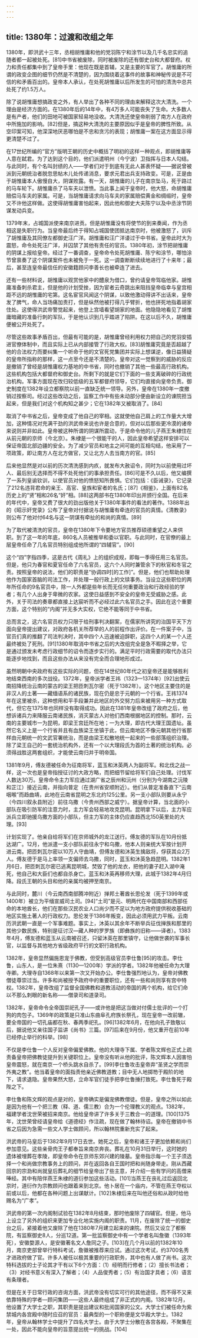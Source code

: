 ```yaml
---
---
---
```

title: 1380年：过渡和改组之年
---



1380年，即洪武十三年，丞相胡惟庸和他的党羽陈宁和涂节以及几千名忠实的追随者都一起被处死。[81]中书省被废除，同时被废除的还有御史台和大都督府。权力和责任都集中到了皇帝手里：他现在既是首辅，又是主要的军官了。胡惟庸的所谓的政变企图的细节仍然是不清楚的，因为围绕着这事件的故事和神秘传说是不可信的和矛盾百出的。皇帝本人承认，在处死胡惟庸以后所发生的可怕的清洗中总共处死了约1.5万人。

除了说胡惟庸想搞政变之外，有人举出了各种不同的理由来解释这次大清洗。一个理由是经济方面的。在1380年后的14年中，有4万多人可能丧失了生命。大多数人是有产者，他们的田地可被国家轻易地没收。大清洗还使皇帝削弱了南方人在政府中所施加的影响。[82]但是，搞这种大清洗的主要原因似乎是皇帝的脾性所致。从空印案可知，他深深地厌恶哪怕是不忠和贪污的表现；胡惟庸一案在这方面显示得更清楚不过了。

在17世纪所编的“官方”版明王朝的历史中概括了明初的这样一种观点，即胡惟庸等人意在弑君。为了达到这个目的，他们派遣明州（今宁波）卫指挥与日本人勾结。与此同时，有个名叫封绩的人——学者们对于到底有无此人甚表怀疑——据说曾被派到元朝统治者脱忽思帖木儿处传递消息，要求元君出兵支持政变。可是，正是由于胡惟庸本人傲慢自大，阴谋败露。有一天，胡惟庸的儿子在南京坠马，死于路过的马车轮下。胡惟庸杀了马车夫以泄愤。当此事上闻于皇帝时，他大怒，命胡惟庸赔偿马车夫的家属。可是，当胡惟庸请求向马车夫的家属赔偿黄金和绸缎时，皇帝又不许他这样做。这使得胡惟庸害怕起来，因此他和御史大夫陈宁以及中丞涂节阴谋发动兵变。

1379年末，占城国派使来南京进贡。但是胡惟庸没有将使节的到来奏闻，作为丞相这是失职行为。当皇帝最后终于得知占城国使团抵达南京时，他被激怒了，训斥了胡惟庸及其同僚左都御史汪广洋。胡惟庸和汪广洋诿过于中书省。皇帝此时大为震怒，命令处死汪广洋，并囚禁了其他有责任的官员。1380年初，涂节把胡惟庸的阴谋上报给皇帝。经过了一番调查，皇帝命令处死胡惟庸、陈宁和涂节，哪怕涂节曾禀奏了这个阴谋案件也未被免于一死。这一调查断断续续地进行了十来年；最后，甚至连皇帝最信任的安徽籍顾问李善长也被牵连了进去。

还有一些材料说，胡惟庸以观赏他家中的醴泉为借口，曾约请皇帝驾临他家。胡惟庸准备刺杀君主，但是他的计划受挫，因为宦者云奇跳出来阻挡皇帝临幸与皇宫相距不远的胡惟庸的宅第。这名宦官风闻这个阴谋，以致他激动得讲不出话来，皇帝发了脾气，命人当场痛加责打，但是纵然他被打得几乎臂折，他也拼死地指着胡家住处。这使得洪武帝警觉起来，他登上宫墙看望胡家的地面。他隐隐地看见了胡惟庸暗藏的准备行刺的军队，于是他认识到几乎踏进了陷阱。在这以后不久，胡惟庸便被公开处死了。

尽管这些故事矛盾百出，但最有可能的是，胡惟庸曾经利用权力把自己的党羽安插进官僚体制中，而且实际上已从内部接管了行政大权。[83]胡惟庸究竟是否超越了他的合法权力而要纠集一个听命于他的文官死党集团并实际上想谋逆，像日益猜疑的皇帝所指称的那样，这一点至今还是不清楚的。皇帝对这一觉察到的威胁的反应是撤销了曾经是胡惟庸权力基地的中书省，同时也撤销了其他一些最高行政机构。这些机构包括大都督府和御史台。所剩下的就是它们下面的一些支离破碎的行政统治机构。军事方面现在改归较低级的五军都督府领导，它们均直接向皇帝负责。御史制度在1382年设立都察院以前一直缺乏统一领导。另外，皇帝在1380年一度撤销过按察司。经过这些改动之后，监察工作中有些未动部分便由新设立的谏院担当起来，但是我们对这个机构知之甚少；它在1382年又被取消了。[84]

取消了中书省之后，皇帝变成了他自己的宰相。这就使他自己肩上的工作量大大增加，这种情况对充满干劲的洪武帝来说也许是合意的，但对以后那些更冷漠的诸帝来说则并非如此。皇帝被这种所谓的阴谋所震动，于是命令他的儿子燕王朱棣住在从前元朝的京师（今北京）。朱棣是一个很能干的人，因此皇帝希望这样安排可以保证帝国北部边疆的安全。为了减少官员和地主之间可能的互相勾结，他采用了一项政策，即让南方人在北方做官，又让北方人去当南方的官。[85]

后来他显然是对以前的历次清洗感到内疚，就发布大赦诏令，同时为以前使用过坏人、最后别无选择而不得不处死他们的事承担责任。[86]可是不久以后，他又编撰了一系列皇谕钦训，以使官员对他的愤怒知所畏惧。它们包括：《臣诫录》，它记录了212名违背君命的亲王、高官、皇族和宦者的名氏；[87]《相鉴》，上面有82名历史上的“贤”相和26名“奸”相。[88]这两部书在1380年印出并颁行全国。在后来的年代中，皇帝又费了很大的劲出版他关于1380年事件的看法的著作。1388年出的《昭示奸党录》公布了皇帝对付据说与胡惟庸有牵连的官员的真情。《清教录》则公布了他对付64名与这一阴谋有牵扯的和尚的真情。[89]

为了取代被清洗的官员，皇帝在1380年下令要地方官员推荐硕德重望之人来供职。到了这一年的年底，860名人员被推举和委以官职。与此同时，在官僚的最上层皇帝任命了几名官员特别组成他所谓的“四辅官”。[90]

这个“四”字指四季，这是古代《周礼》上的组织成规，即每一季得任用三名官员。但是，他只为春官和夏官任命了六名官员，这六个人同时兼管余下的秋官和冬官之责。按照皇帝的说法，他们的职责是“协调四时[的工作]”。但是，他们也帮助处理他作为国家首脑的司法工作，并处理一般行政上的文牍事务。当设立这些职位的两年所任命的9名官员中，除一人外都是些年长而无任何重要政治和行政经验的学者；有几个人出身于卑微的农家。这使日益感到不安全的皇帝无受威胁之感。此外，关于司法的奏章都直接上达宸听而不必经过此六名官员之手。因此在这个重要方面，这个特别的“内阁”并无多大实权，它绝不能等同于中书省。

总而言之，这六名官员权力只限于给刑事判决翻案，在儒家所讲究的治国平天下方面向皇帝提出建议，对政府各机关所荐举的人的前程作出评价。在一件案子中，当官员们真的推翻了司法判决时，其中四个人迅速被迫辞职，这四个人的某一个人还最终被处了死刑。[91]1380年取消中书省之后的大改组完全是急不暇择之举，它是通过颁发未考虑行政细节的诏令而逐步实行的。满足平时行政需要的取代办法只能逐步地找到，而且这些办法从来没有完全而合理地形成过。

虽然明朝中央政府有这些实际的问题，但在14世纪80年代之初皇帝还是能够胜利地结束西南的多次战役。1372年，皇帝派学者王祎（1323—1374年）[92]出使云南招降统治云南的蒙古的梁王把匝刺瓦尔密（死于1382年）。这个地区主要住的是非汉人的土著——藏缅语系的诸民族，现在仍是忠于元朝的一个行省。王祎1374年在这里被杀，这种想用和平手段兼并此地区的外交努力后来被用另一种方式取代，但它在1375年也同样没有取得成功。因此在1381年皇帝改组了政府之后，他想诉诸兵力来降服云南诸民族，消灭蒙古人对他们西南根据地区的控制。那时，云南的主要城市一为昆明，即梁王宫廷所在地；一为大理，即古代大理王国遗址。虽然它名义上是一个行省并且有血族梁王坐镇于此，但云南地区不像元朝其他行省那样由元朝统一的文武官署统治，而是由梁王松散地统一起来的一些部落组织治理。除了梁王自己的一套统治机构外，还有一个以大理段氏为首的土著的统治机构。必须得战胜这两套组织，才能使云南归并于明帝国。

1381年9月，傅友德被任命为征南将军，蓝玉和沐英两人为副将军。和北伐之战一样，这一次也是皇帝指授征讨的大政方略，而把细节留给将军们自己处理。讨伐军人数达30万。皇帝命令主力军应通过湖广省之辰州和沅州（分别为今湖南之沅陵和芷江）接近云南，并指向普定（在贵州省安顺附近）。他们从普定准备直下“云南咽喉”而趋曲靖，此地在云南省昆明之东北约125公里。另一支小部队则要从永宁（今四川叙永县附近）前往乌撒（今贵州西部之威宁）。据皇帝计算，当北面的小部队在吸引防军的注意力时，主力军会轻易地攻克昆明。昆明拿下以后，主力军应派兵立即驰援乌撒方面的小部队，但主力军的主体仍应直趋西北150英里处的大理。[93]

计划实现了。他亲自给将军们在京师城外的龙江送行。傅友德的军队在10月份抵达湖广。12月，他派遣一支小部队前往永宁和乌撒，他本人则亲统大军按计划开进云南。把匝刺瓦尔密以10万人守曲靖，但傅友德和沐英生擒敌将，俘获其众2万人。傅友德于是马上率领一支偏师去乌撒，同时，蓝玉和沐英急趋昆明。1382年1月6日，把匝刺瓦尔密已逃离昆明城，焚毁了他的龙衣，把他的妻子赶入湖中淹死，他自己和大臣们也都自杀身亡。蓝玉和沐英再移师大理，此城于1382年4月归降。段氏王朝的头目和他的亲属均被押至南京。

与此同时，麓川（今云南西南部腾冲附近）掸邦土著酋长思伦发（死于1399年或1400年）被立为平缅宣威司土司。[94]“土司”是元、明两代在中国南部和西部任命的本地酋长，他们在那些汉民农业人口尚少而不足以为地方政府提供税收基础的地区实施土著人的行政权力。思伦发于1386年叛变，因此必须用武力平叛。云南历洪武朝一直是一个军事难题。事实上，沐英以其余年不断举兵征伐掸族和那里的其他少数民族，特别是征讨汉—藏人种的罗罗族（即彝族的旧称——译者）。1383年4月，傅友德和蓝玉从云南被召还，只留沐英在那里镇守，让他做世袭的军事长官，以监督与其他地方省级政府平行的文职行政机构。

1382年，皇帝显然偏施恩宠于佛教，但受到高级官员李仕鲁[95]的攻击。李仕鲁，山东人，是一位朱熹（1130—1200年）学派的学者。1382年他被任命为大理寺卿。大理寺自1368年以来第一次又开始办公。李仕鲁强烈地认为，皇帝对佛教僧徒尊崇过当。许多和尚被授予政府中的重要职位，还有一些和尚则享有宫中特权。1382年，皇帝改组了监督全国佛教和道教活动的帝国的两个机构，给它们命以不那么刺眼的新名称——僧录司和道录司。

1382年，皇帝命令全帝国崇祀孔子——或许他是把这当做对付儒士批评的一个打狗的肉包子。1369年的政策是只准山东曲阜孔府族长祭孔，现在皇帝一改前辙，要全帝国的一切孔庙都在秋、春两季祀孔。[96]1382年6月，在他向孔子致敬以后，据说他又亲往国子监讲《尚书》三篇。[97]后来在9月份，他又重开在前10年已经停止举行的科举。[98]

不仅是李仕鲁一个人反对皇帝偏爱佛教。他的大理寺下属、学者陈文辉也正式上疏责备皇帝把佛教徒提升到关键职位上。皇帝没有听从他的批评，陈文辉本人因害怕皇帝震怒，就在南京一个桥头跳水自杀了。[99]李仕鲁攻击皇帝弃“圣贤之学而崇外夷之教”。他当着皇帝的面指责他亲近佛教道教；目中无人地掷笏于殿阶的地下，请求退隐。皇帝果然大怒，立命军官们徒手把李仕鲁捶打致死。李仕鲁死于殿陛之下。

李仕鲁和陈文辉的观点是对的，皇帝确实是偏宠佛教僧徒。但是，皇帝之所以如此是因为他有一个把三教（释、道、儒三教）合为一个伦理教义的观点。1382年，福建学者沈世荣被招来南京。他给皇帝讲了许多关于三教合一的道理。[100]1375年，沈世荣曾经请皇帝给《道德经》作注疏，现在做了翰林待诏。皇帝在撤销中书省之后因为急需一些文人学士做顾问，所以翰林院重新充实了起来。

洪武帝的马皇后于1382年9月17日去世。她死之后，皇帝和诸王子更加依赖和尚们参加意见。这些亲骨肉王子都奉旨来南京奔丧。葬礼在10月31日举行，这时她的遗体被埋葬在孝陵，即皇帝命令在京师东郊兴建的陵墓。皇帝指示每一个王子须选择一个和尚做宗教事务上的顾问，并在返回各自王国时把和尚随身带走。刚从西藏回京的宗泐和尚就皇后葬礼的细节给皇帝出了些主意，并介绍一些有学问的高僧来唪经。其中有陪伴燕王朱棣的道衍参加这些活动。[101]当燕王在丧礼过后返回北京时，道衍作为宗教顾问也跟着来到北京。他卜居在一个庙内，不管在燕王夺权以前或以后，他都在各种问题上出谋献计。[102]朱棣后来在叫他还俗和从政时给他赐名为“广孝”。

洪武帝的第一次内阁制试验在1382年8月结束，那时他废除了四辅官。但是，他马上设立了另外的组织来更加专业化地实施内阁的职责。11月，在废除了统一的御史台之后，紧接着他又废除了他在1380年7月建立起来的谏院。然后又设立了都察院，有监察御史8人，分巡12道。第一批监察御史中有一个学者名叫詹徽（1393年死），安徽婺源人，是安徽著名文人詹同之子。[103]在几个月以前的1382年10月，南京吏部曾举行特科考试，詹徽被推荐来应试。通过这次考试，约3700名秀才进政府做了官。许多人被任以极其重要的行政职务，其中也有人做了尚书。这次特科选拔的士子论其才干有以下6个方面：（1）经明而行修者；（2）擅长书法者；（3）对经书意义有深入了解者；（4）人品俊秀者；（5）有治国才具者；（6）语言有条理者。

但是在关于日常行政的咨询方面，洪武帝没有切实可行的其他途径，而不得不又来依靠特殊的学者—顾问集团——这些人最终组成了非正式的内阁。1382年12月，他设置了大学士之职，其职责是提出建议和批阅国家的公文。大学士们被任命为紫禁城内各宫殿中随时应召的官员：最典型的一个职称便是文华殿大学士。1382年，皇帝从翰林学士中提升了四名大学士。由于大学士分散在各宫各殿，不聚集在一处，因此不能向皇帝的旨意提出统一的挑战。[104]